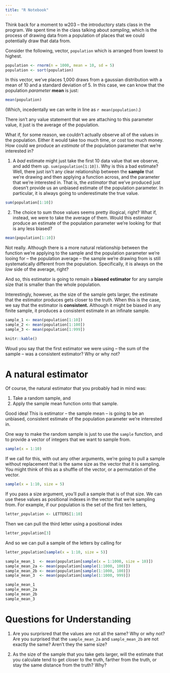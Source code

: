 ```yaml
---
title: "R Notebook"
---
```


Think back for a moment to w203 -- the introductory stats class in the program. We spent time in the class talking about *sampling*, which is the process of drawing data from a population of places that we could potentially draw that data from. 

Consider the following, vector, `population` which is arranged from lowest to highest.

```r
population <- rnorm(n = 1000, mean = 10, sd = 5)
population <- sort(population)
```

In this vector, we've places 1,000 draws from a gaussian distribution with a mean of 10 and a standard deviation of 5. In this case, we can know that the population *parameter* **mean** is just:

```r
mean(population)
```


(Which, incedentally we can write in line as `r mean(population)`.) 

There isn't any value statement that we are attaching to this parameter value, it just is the average of the population. 

What if, for some reason, we couldn't actually observe all of the values in the population. Either it would take too much time, or cost too much money. How could we produce an *estimate* of the population parameter that we're interested in? 

1. A *bad* estimate might just take the first 10 data value that we observe, and add them up. `sum(population[1:10])`. Why is this a bad estimate? Well, there just isn't any clear relationship between the **sample** that we're drawing and then applying a function across, and the parameter that we're interested in. That is, the *estimator* that we've produced just doesn't provide us an unbiased estimate of the population parameter. In particular, it is always going to underestimate the true value. 

```r
sum(population[1:10])
```


2. The choice to sum those values seems pretty illogical, right? What if, instead, we were to take the average of them. Would this estimator produce an estimate of the population parameter we're looking for that is any less biased? 

```r
mean(population[1:10])
```

Not really. Although there is a more natural relationship between the function we're applying to the sample and the population parameter we're looing for -- the population average -- the sample we're drawing from is still systematically different from the population. Specifically, it is always on the *low* side of the average, right? 

And so, this estimator is going to  remain a **biased estimator** for any sample size that is smaller than the whole population. 

Interestingly, however, as the size of the sample gets larger, the estimate that the estimator produces gets closer to the truth. When this is the case, we say that the estimator is **consistent.** Although it might be biased in any finite sample, it produces a consistent estimate in an infinate sample. 

```r
sample_1 <- mean(population[1:10])
sample_2 <- mean(population[1:100])
sample_3 <- mean(population[1:999])

knitr::kable()
```

Woud you say that the first estimator we were using -- the sum of the sample -- was a consistent estimator? Why or why not? 

# A natural estimator

Of course, the natural estimator that you probably had in mind was: 

1. Take a random sample, and 
2. Apply the sample mean function onto that sample. 

Good idea! This is estimator -- the sample mean -- is going to be an unbiased, consistent estimate of the population parameter we're interested in. 

One way to make the random sample is just to use the `sample` function, and to provide a vector of integers that we want to sample from. 

```r
sample(x = 1:10)
```

If we call for this, with out any other arguments, we're going to pull a sample without replacement that is the same size as the vector that it is sampling. You might think of this as a shuffle of the vector, or a permutation of the vector.

```r
sample(x = 1:10, size = 5)
```

If you pass a size argument, you'll pull a sample that is of that size. We can use these values as positional indexes in the vector that we're sampling from. For example, if our population is the set of the first ten letters, 

```r
letter_population <- LETTERS[1:10]
```

Then we can pull the third letter using a positional index

```r
letter_population[3]
```
And so we can pull a sample of the letters by calling for

```r
letter_population[sample(x = 1:10, size = 5)]
```


```r
sample_mean_1  <- mean(population[sample(x = 1:1000, size = 10)])
sample_mean_2a <- mean(population[sample(1:1000, 100)])
sample_mean_2b <- mean(population[sample(1:1000, 100)])
sample_mean_3  <- mean(population[sample(1:1000, 999)])

sample_mean_1
sample_mean_2a
sample_mean_2b
sample_mean_3
```
# Questions for Understanding 

1. Are you surprisred that the values are not all the same? Why or why not? Are you surprised that the `sample_mean_2a` and `sample_mean_2b` are not exactly the same? Aren't they the same size? 

2. As the size of the sample that you take gets larger, will the estimate that you calculate tend to get closer to the truth, farther from the truth, or stay the same distance from the truth? Why? 